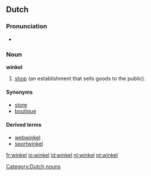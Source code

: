 ==Dutch==
===Pronunciation===
*{{audio|Nl-winkel.ogg|audio}}

===Noun===
'''winkel''' {{m}}

# [[shop]] (an establishment that sells goods to the public).

====Synonyms====
*[[store]]
*[[boutique]]

====Derived terms====
*[[webwinkel]]
*[[sportwinkel]]

[[Category:Dutch nouns]]

[[fr:winkel]]
[[io:winkel]]
[[id:winkel]]
[[nl:winkel]]
[[pt:winkel]]